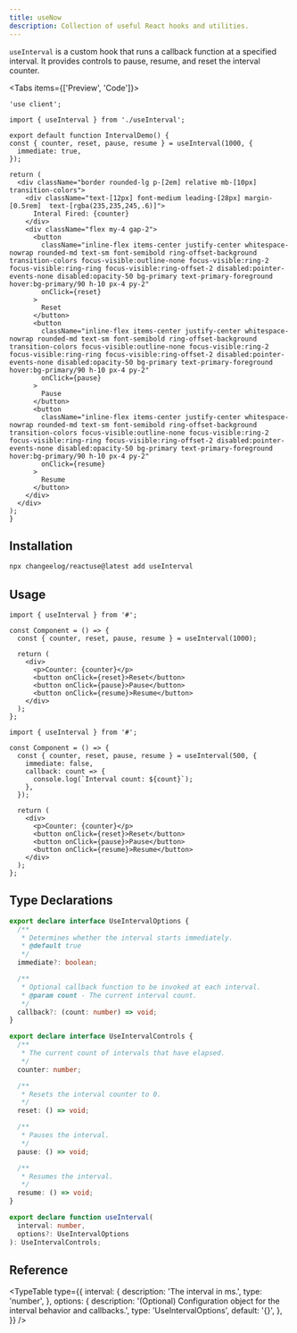 ```yaml
---
title: useNow
description: Collection of useful React hooks and utilities.
---
```


`useInterval` is a custom hook that runs a callback function at a specified interval. It provides controls to pause, resume, and reset the interval counter.

<Tabs items={['Preview', 'Code']}>
  <Tab value="Preview">
    <NowDemo />
  </Tab>
  <Tab value="Code">
  ```tsx
  'use client';

import { useInterval } from './useInterval';

export default function IntervalDemo() {
  const { counter, reset, pause, resume } = useInterval(1000, {
    immediate: true,
  });

  return (
    <div className="border rounded-lg p-[2em] relative mb-[10px] transition-colors">
      <div className="text-[12px] font-medium leading-[28px] margin-[0.5rem]  text-[rgba(235,235,245,.6)]">
        Interal Fired: {counter}
      </div>
      <div className="flex my-4 gap-2">
        <button
          className="inline-flex items-center justify-center whitespace-nowrap rounded-md text-sm font-semibold ring-offset-background transition-colors focus-visible:outline-none focus-visible:ring-2 focus-visible:ring-ring focus-visible:ring-offset-2 disabled:pointer-events-none disabled:opacity-50 bg-primary text-primary-foreground hover:bg-primary/90 h-10 px-4 py-2"
          onClick={reset}
        >
          Reset
        </button>
        <button
          className="inline-flex items-center justify-center whitespace-nowrap rounded-md text-sm font-semibold ring-offset-background transition-colors focus-visible:outline-none focus-visible:ring-2 focus-visible:ring-ring focus-visible:ring-offset-2 disabled:pointer-events-none disabled:opacity-50 bg-primary text-primary-foreground hover:bg-primary/90 h-10 px-4 py-2"
          onClick={pause}
        >
          Pause
        </button>
        <button
          className="inline-flex items-center justify-center whitespace-nowrap rounded-md text-sm font-semibold ring-offset-background transition-colors focus-visible:outline-none focus-visible:ring-2 focus-visible:ring-ring focus-visible:ring-offset-2 disabled:pointer-events-none disabled:opacity-50 bg-primary text-primary-foreground hover:bg-primary/90 h-10 px-4 py-2"
          onClick={resume}
        >
          Resume
        </button>
      </div>
    </div>
  );
}
  ```
  </Tab>
  </Tabs>

## Installation

```bash
npx changeelog/reactuse@latest add useInterval
```

## Usage

```tsx
import { useInterval } from '#';

const Component = () => {
  const { counter, reset, pause, resume } = useInterval(1000);

  return (
    <div>
      <p>Counter: {counter}</p>
      <button onClick={reset}>Reset</button>
      <button onClick={pause}>Pause</button>
      <button onClick={resume}>Resume</button>
    </div>
  );
};
```

```tsx
import { useInterval } from '#';

const Component = () => {
  const { counter, reset, pause, resume } = useInterval(500, {
    immediate: false,
    callback: count => {
      console.log(`Interval count: ${count}`);
    },
  });

  return (
    <div>
      <p>Counter: {counter}</p>
      <button onClick={reset}>Reset</button>
      <button onClick={pause}>Pause</button>
      <button onClick={resume}>Resume</button>
    </div>
  );
};
```

## Type Declarations

```ts
export declare interface UseIntervalOptions {
  /**
   * Determines whether the interval starts immediately.
   * @default true
   */
  immediate?: boolean;

  /**
   * Optional callback function to be invoked at each interval.
   * @param count - The current interval count.
   */
  callback?: (count: number) => void;
}

export declare interface UseIntervalControls {
  /**
   * The current count of intervals that have elapsed.
   */
  counter: number;

  /**
   * Resets the interval counter to 0.
   */
  reset: () => void;

  /**
   * Pauses the interval.
   */
  pause: () => void;

  /**
   * Resumes the interval.
   */
  resume: () => void;
}

export declare function useInterval(
  interval: number,
  options?: UseIntervalOptions
): UseIntervalControls;
```

## Reference

<TypeTable
  type={{
    interval: {
      description: 'The interval in ms.',
      type: 'number',
    },
    options: {
      description: '(Optional) Configuration object for the interval behavior and callbacks.',
      type: 'UseIntervalOptions',
      default: '{}',
    },
  }}
/> 
